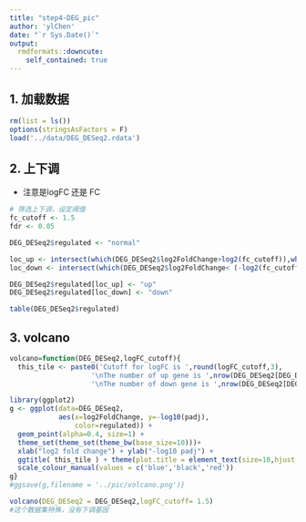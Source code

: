 ```yaml
---
title: "step4-DEG_pic"
author: 'ylChen'
date: "`r Sys.Date()`"
output:
  rmdformats::downcute:
    self_contained: true
---
```


## 1. 加载数据

```r
rm(list = ls())
options(stringsAsFactors = F)
load('../data/DEG_DESeq2.rdata')
```

## 2. 上下调

 * 注意是logFC 还是 FC
 
```r
# 筛选上下调，设定阈值
fc_cutoff <- 1.5
fdr <- 0.05

DEG_DESeq2$regulated <- "normal"

loc_up <- intersect(which(DEG_DESeq2$log2FoldChange>log2(fc_cutoff)),which(DEG_DESeq2$padj<fdr))
loc_down <- intersect(which(DEG_DESeq2$log2FoldChange< (-log2(fc_cutoff))),which(DEG_DESeq2$padj<fdr))

DEG_DESeq2$regulated[loc_up] <- "up"
DEG_DESeq2$regulated[loc_down] <- "down"

table(DEG_DESeq2$regulated)
```
## 3. volcano

```r

volcano=function(DEG_DESeq2,logFC_cutoff){
  this_tile <- paste0('Cutoff for logFC is ',round(logFC_cutoff,3),
                    '\nThe number of up gene is ',nrow(DEG_DESeq2[DEG_DESeq2$regulated =='up',]) ,
                    '\nThe number of down gene is ',nrow(DEG_DESeq2[DEG_DESeq2$regulated =='down',]))

library(ggplot2)
g <- ggplot(data=DEG_DESeq2, 
            aes(x=log2FoldChange, y=-log10(padj), 
                color=regulated)) +
  geom_point(alpha=0.4, size=1) +
  theme_set(theme_set(theme_bw(base_size=10)))+
  xlab("log2 fold change") + ylab("-log10 padj") +
  ggtitle( this_tile ) + theme(plot.title = element_text(size=10,hjust = 0.5))+
  scale_colour_manual(values = c('blue','black','red'))
g}
#ggsave(g,filename = '../pic/volcano.png')}

volcano(DEG_DESeq2 = DEG_DESeq2,logFC_cutoff= 1.5)
#这个数据集特殊，没有下调基因
```


